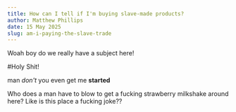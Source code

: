 ```yaml
---
title: How can I tell if I'm buying slave-made products?
author: Matthew Phillips
date: 15 May 2025
slug: am-i-paying-the-slave-trade
---
```


Woah boy do we really have a subject here!

#Holy Shit!

man _don't_ you even get me **started**

Who does a man have to blow to get a fucking strawberry milkshake around here? Like
is this place a fucking joke??
